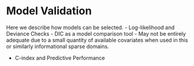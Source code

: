 # Model Validation

Here we describe how models can be selected.
- Log-likelihood and Deviance Checks
	- DIC as a model comparison tool
		- May not be entirely adequate due to a small quantity of available covariates when used in this or similarly informational sparse domains.

- C-index and Predictive Performance